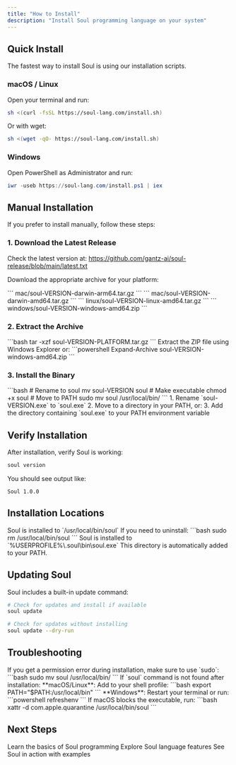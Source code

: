 ```yaml
---
title: "How to Install"
description: "Install Soul programming language on your system"
---
```


## Quick Install

The fastest way to install Soul is using our installation scripts.

### macOS / Linux

Open your terminal and run:

```bash
sh <(curl -fsSL https://soul-lang.com/install.sh)
```

Or with wget:

```bash
sh <(wget -qO- https://soul-lang.com/install.sh)
```

### Windows

Open PowerShell as Administrator and run:

```powershell
iwr -useb https://soul-lang.com/install.ps1 | iex
```

## Manual Installation

If you prefer to install manually, follow these steps:

### 1. Download the Latest Release

Check the latest version at: https://github.com/gantz-ai/soul-release/blob/main/latest.txt

Download the appropriate archive for your platform:

<CardGroup cols={2}>
  <Card title="macOS (Apple Silicon)" icon="apple">
    ``` mac/soul-VERSION-darwin-arm64.tar.gz ```
  </Card>
  <Card title="macOS (Intel)" icon="apple">
    ``` mac/soul-VERSION-darwin-amd64.tar.gz ```
  </Card>
  <Card title="Linux" icon="linux">
    ``` linux/soul-VERSION-linux-amd64.tar.gz ```
  </Card>
  <Card title="Windows" icon="windows">
    ``` windows/soul-VERSION-windows-amd64.zip ```
  </Card>
</CardGroup>

### 2. Extract the Archive

<Tabs>
  <Tab title="macOS/Linux">
    ```bash tar -xzf soul-VERSION-PLATFORM.tar.gz ```
  </Tab>
  <Tab title="Windows">
    Extract the ZIP file using Windows Explorer or: ```powershell Expand-Archive
    soul-VERSION-windows-amd64.zip ```
  </Tab>
</Tabs>

### 3. Install the Binary

<Tabs>
  <Tab title="macOS/Linux">
    ```bash # Rename to soul mv soul-VERSION soul # Make executable chmod +x
    soul # Move to PATH sudo mv soul /usr/local/bin/ ```
  </Tab>
  <Tab title="Windows">
    1. Rename `soul-VERSION.exe` to `soul.exe` 2. Move to a directory in your
    PATH, or: 3. Add the directory containing `soul.exe` to your PATH
    environment variable
  </Tab>
</Tabs>

## Verify Installation

After installation, verify Soul is working:

```bash
soul version
```

You should see output like:

```
Soul 1.0.0
```

## Installation Locations

<Tabs>
  <Tab title="macOS/Linux">
    Soul is installed to `/usr/local/bin/soul` If you need to uninstall: ```bash
    sudo rm /usr/local/bin/soul ```
  </Tab>
  <Tab title="Windows">
    Soul is installed to `%USERPROFILE%\.soul\bin\soul.exe` This directory is
    automatically added to your PATH.
  </Tab>
</Tabs>

## Updating Soul

Soul includes a built-in update command:

```bash
# Check for updates and install if available
soul update

# Check for updates without installing
soul update --dry-run
```

## Troubleshooting

<AccordionGroup>
  <Accordion title="Permission denied on macOS/Linux">
    If you get a permission error during installation, make sure to use `sudo`:
    ```bash sudo mv soul /usr/local/bin/ ```
  </Accordion>

  <Accordion title="Command not found">
    If `soul` command is not found after installation: **macOS/Linux**: Add to
    your shell profile: ```bash export PATH="$PATH:/usr/local/bin" ```
    **Windows**: Restart your terminal or run: ```powershell refreshenv ```
  </Accordion>

  <Accordion title="macOS security warning">
    If macOS blocks the executable, run: ```bash xattr -d com.apple.quarantine
    /usr/local/bin/soul ```
  </Accordion>
</AccordionGroup>

## Next Steps

<CardGroup>
  <Card title="Getting Started" icon="rocket" href="/getting-started">
    Learn the basics of Soul programming
  </Card>

  <Card title="Language Guide" icon="book" href="/language-guide">
    Explore Soul language features
  </Card>

  <Card title="Examples" icon="code" href="/examples">
    See Soul in action with examples
  </Card>
</CardGroup>
